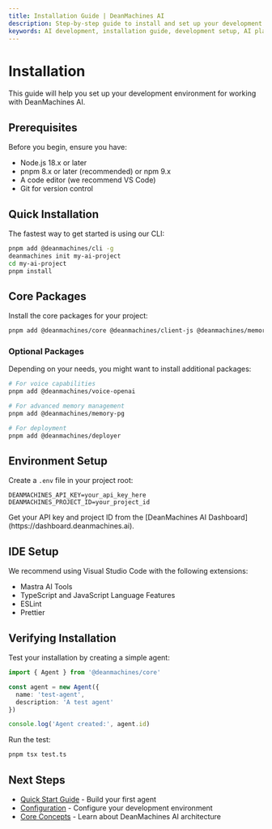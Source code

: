 ```yaml
---
title: Installation Guide | DeanMachines AI
description: Step-by-step guide to install and set up your development environment for DeanMachines AI platform. Learn how to get started with AI agent development.
keywords: AI development, installation guide, development setup, AI platform setup, DeanMachines AI
---
```


# Installation

This guide will help you set up your development environment for working with DeanMachines AI.

## Prerequisites

Before you begin, ensure you have:

- Node.js 18.x or later
- pnpm 8.x or later (recommended) or npm 9.x
- A code editor (we recommend VS Code)
- Git for version control

## Quick Installation

The fastest way to get started is using our CLI:

```bash
pnpm add @deanmachines/cli -g
deanmachines init my-ai-project
cd my-ai-project
pnpm install
```

## Core Packages

Install the core packages for your project:

```bash
pnpm add @deanmachines/core @deanmachines/client-js @deanmachines/memory
```

### Optional Packages

Depending on your needs, you might want to install additional packages:

```bash
# For voice capabilities
pnpm add @deanmachines/voice-openai

# For advanced memory management
pnpm add @deanmachines/memory-pg

# For deployment
pnpm add @deanmachines/deployer
```

## Environment Setup

Create a `.env` file in your project root:

```env
DEANMACHINES_API_KEY=your_api_key_here
DEANMACHINES_PROJECT_ID=your_project_id
```

<Callout>
  Get your API key and project ID from the [DeanMachines AI Dashboard](https://dashboard.deanmachines.ai).
</Callout>

## IDE Setup

We recommend using Visual Studio Code with the following extensions:

- Mastra AI Tools
- TypeScript and JavaScript Language Features
- ESLint
- Prettier

## Verifying Installation

Test your installation by creating a simple agent:

```typescript
import { Agent } from '@deanmachines/core'

const agent = new Agent({
  name: 'test-agent',
  description: 'A test agent'
})

console.log('Agent created:', agent.id)
```

Run the test:

```bash
pnpm tsx test.ts
```

## Next Steps

- [Quick Start Guide](/docs/getting-started/quick-start) - Build your first agent
- [Configuration](/docs/getting-started/configuration) - Configure your development environment
- [Core Concepts](/docs/core-concepts/overview) - Learn about DeanMachines AI architecture
